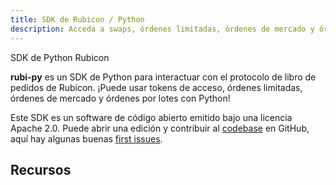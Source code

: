 ```yaml
---
title: SDK de Rubicon / Python
description: Acceda a swaps, órdenes limitadas, órdenes de mercado y órdenes por lotes a través de Python
---
```


SDK de Python Rubicon

**rubi-py** es un SDK de Python para interactuar con el protocolo de libro de pedidos de Rubicon. ¡Puede usar tokens de acceso, órdenes limitadas, órdenes de mercado y órdenes por lotes con Python!

Este SDK es un software de código abierto emitido bajo una licencia Apache 2.0. Puede abrir una edición y contribuir al [codebase](https://github.com/RubiconDeFi/rubi-py) en GitHub, aquí hay algunas buenas [first issues](https://github.com/RubiconDeFi/rubi-py/issues?q=is%3Aissue+is%3Aopen+label%3A%22good+first+issue%22).

## Recursos


<QuickLinks>
	<QuickLink title="rubi-py" icon="installation" href="https://github.com/RubiconDeFi/rubi-py" description="Ver el SDK de Python en GitHub"></QuickLink>
	<QuickLink title="Documentos" icon="presets" href="https://rubi.readthedocs.io/en/latest/" description="Documentos de desarrollador para rubi"></QuickLink>
	<QuickLink title="Paquete de Python" icon="plugins" href="https://pypi.org/project/rubi/" description="Instalar el paquete rubi en PYPI"></QuickLink>
	<QuickLink
		title="Ejemplos"
		icon="theming"
		href="https://github.com/RubiconDeFi/rubi-py/tree/master/rubi/docs/examples"
		description="algunos ejemplos útiles para iniciarse en rubi"
	></QuickLink>
</QuickLinks>
